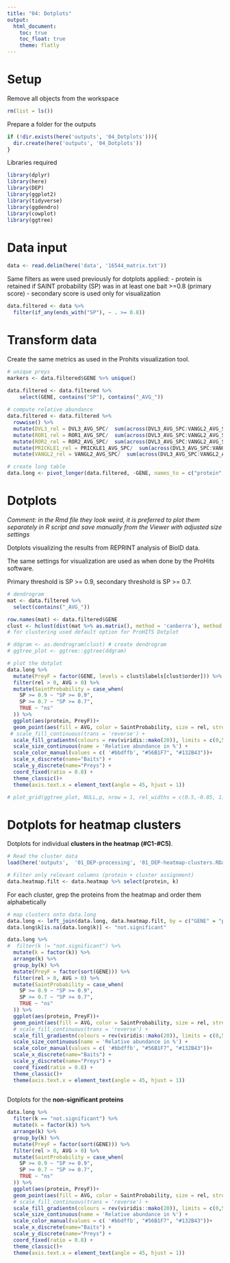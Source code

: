 ```yaml
---
title: "04: Dotplots"
output: 
  html_document:
    toc: true
    toc_float: true
    theme: flatly
---
```


# Setup 

Remove all objects from the workspace
```r
rm(list = ls())
```

Prepare a folder for the outputs
```r
if (!dir.exists(here('outputs', '04_Dotplots'))){
  dir.create(here('outputs', '04_Dotplots'))
}
```

Libraries required
```r
library(dplyr)
library(here)
library(DEP)
library(ggplot2)
library(tidyverse)
library(ggdendro)
library(cowplot)
library(ggtree)
```

# Data input

```r
data <- read.delim(here('data', '16544_matrix.txt'))
```

Same filters as were used previously for dotplots applied:
- protein is retained if SAINT probability (SP) was in at least one bait >=0.8 (primary score)
- secondary score is used only for visualization

```r
data.filtered <- data %>%
  filter(if_any(ends_with("SP"), ~ . >= 0.8))
```

# Transform data

Create the same metrics as used in the Prohits visualization tool.

```r
# unique preys
markers <- data.filtered$GENE %>% unique()

data.filtered <- data.filtered %>%
    select(GENE, contains("SP"), contains("_AVG_"))
  
# compute relative abundance
data.filtered <- data.filtered %>%
  rowwise() %>%
  mutate(DVL3_rel = DVL3_AVG_SPC/  sum(across(DVL3_AVG_SPC:VANGL2_AVG_SPC)) * 100) %>%
  mutate(ROR1_rel = ROR1_AVG_SPC/  sum(across(DVL3_AVG_SPC:VANGL2_AVG_SPC)) * 100) %>%
  mutate(ROR2_rel = ROR2_AVG_SPC/  sum(across(DVL3_AVG_SPC:VANGL2_AVG_SPC)) * 100) %>%
  mutate(PRICKLE1_rel = PRICKLE1_AVG_SPC/  sum(across(DVL3_AVG_SPC:VANGL2_AVG_SPC)) * 100) %>%
  mutate(VANGL2_rel = VANGL2_AVG_SPC/  sum(across(DVL3_AVG_SPC:VANGL2_AVG_SPC)) * 100) 

# create long table
data.long <- pivot_longer(data.filtered, -GENE, names_to = c("protein", ".value"), names_sep = "_")
```

# Dotplots

*Comment: in the Rmd file they look weird, it is preferred to plot them separately in R script and save manually from the Viewer with adjusted size settings*

Dotplots visualizing the results from REPRINT analysis of BioID data.

The same settings for visualization are used as when done by the ProHits software.

Primary threshold is SP >= 0.9, secondary threshold is SP >= 0.7.

```r

# dendrogram
mat <- data.filtered %>%
  select(contains("_AVG_"))

row.names(mat) <- data.filtered$GENE
clust <- hclust(dist(mat %>% as.matrix(), method = 'canberra'), method = 'ward.D') # hclust with distance matrix
# for clustering used default option for ProHITS Dotplot

# ddgram <- as.dendrogram(clust) # create dendrogram
# ggtree_plot <- ggtree::ggtree(ddgram)

# plot the dotplot
data.long %>%
  mutate(PreyF = factor(GENE, levels = clust$labels[clust$order])) %>% 
  filter(rel > 0, AVG > 0) %>% 
  mutate(SaintProbability = case_when(
    SP >= 0.9 ~ "SP >= 0.9",
    SP >= 0.7 ~ "SP >= 0.7",
    TRUE ~ "ns"
  )) %>%
  ggplot(aes(protein, PreyF))+
  geom_point(aes(fill = AVG, color = SaintProbability, size = rel, stroke = SP) , shape = 21 ) +  
 # scale_fill_continuous(trans = 'reverse') +
  scale_fill_gradientn(colours = rev(viridis::mako(20)), limits = c(0,50), oob = scales::squish, name = 'Avg abundance') +
  scale_size_continuous(name = 'Relative abundance in %') +
  scale_color_manual(values = c( '#bbdffb', "#56B1F7", "#132B43"))+
  scale_x_discrete(name="Baits") +
  scale_y_discrete(name="Preys") +
  coord_fixed(ratio = 0.8) +
  theme_classic()+
  theme(axis.text.x = element_text(angle = 45, hjust = 1))

# plot_grid(ggtree_plot, NULL,p, nrow = 1, rel_widths = c(0.5,-0.05, 1), align = 'h')

```

# Dotplots for heatmap clusters

Dotplots for individual **clusters in the heatmap (#C1-#C5)**.

```r

# Read the cluster data
load(here('outputs',  '01_DEP-processing', '01_DEP-heatmap-clusters.RData'))

# Filter only relevant columns (protein + cluster assignment)
data.heatmap.filt <- data.heatmap %>% select(protein, k)
```

For each cluster, grep the proteins from the heatmap and order them alphabetically
```r
# map clusters onto data.long
data.long <- left_join(data.long, data.heatmap.filt, by = c("GENE" = "protein"))
data.long$k[is.na(data.long$k)] <- "not.significant"

data.long %>%
#  filter(k != "not.significant") %>%
  mutate(k = factor(k)) %>%
  arrange(k) %>%
  group_by(k) %>%
  mutate(PreyF = factor(sort(GENE))) %>% 
  filter(rel > 0, AVG > 0) %>%
  mutate(SaintProbability = case_when(
    SP >= 0.9 ~ "SP >= 0.9",
    SP >= 0.7 ~ "SP >= 0.7",
    TRUE ~ "ns"
  )) %>%
  ggplot(aes(protein, PreyF))+
  geom_point(aes(fill = AVG, color = SaintProbability, size = rel, stroke = SP) , shape = 21 ) +
  # scale_fill_continuous(trans = 'reverse') +
  scale_fill_gradientn(colours = rev(viridis::mako(20)), limits = c(0,50), oob = scales::squish, name = 'Avg abundance') +
  scale_size_continuous(name = 'Relative abundance in %') +
  scale_color_manual(values = c( '#bbdffb', "#56B1F7", "#132B43"))+
  scale_x_discrete(name="Baits") +
  scale_y_discrete(name="Preys") +
  coord_fixed(ratio = 0.8) +
  theme_classic()+
  theme(axis.text.x = element_text(angle = 45, hjust = 1))
  
```


Dotplots for the **non-significant proteins**

```r
data.long %>%
  filter(k == "not.significant") %>%
  mutate(k = factor(k)) %>%
  arrange(k) %>%
  group_by(k) %>%
  mutate(PreyF = factor(sort(GENE))) %>% 
  filter(rel > 0, AVG > 0) %>%
  mutate(SaintProbability = case_when(
    SP >= 0.9 ~ "SP >= 0.9",
    SP >= 0.7 ~ "SP >= 0.7",
    TRUE ~ "ns"
  )) %>%
  ggplot(aes(protein, PreyF))+
  geom_point(aes(fill = AVG, color = SaintProbability, size = rel, stroke = SP) , shape = 21 ) +
  # scale_fill_continuous(trans = 'reverse') +
  scale_fill_gradientn(colours = rev(viridis::mako(20)), limits = c(0,50), oob = scales::squish, name = 'Avg abundance') +
  scale_size_continuous(name = 'Relative abundance in %') +
  scale_color_manual(values = c( '#bbdffb', "#56B1F7", "#132B43"))+
  scale_x_discrete(name="Baits") +
  scale_y_discrete(name="Preys") +
  coord_fixed(ratio = 0.8) +
  theme_classic()+
  theme(axis.text.x = element_text(angle = 45, hjust = 1))
  
```
